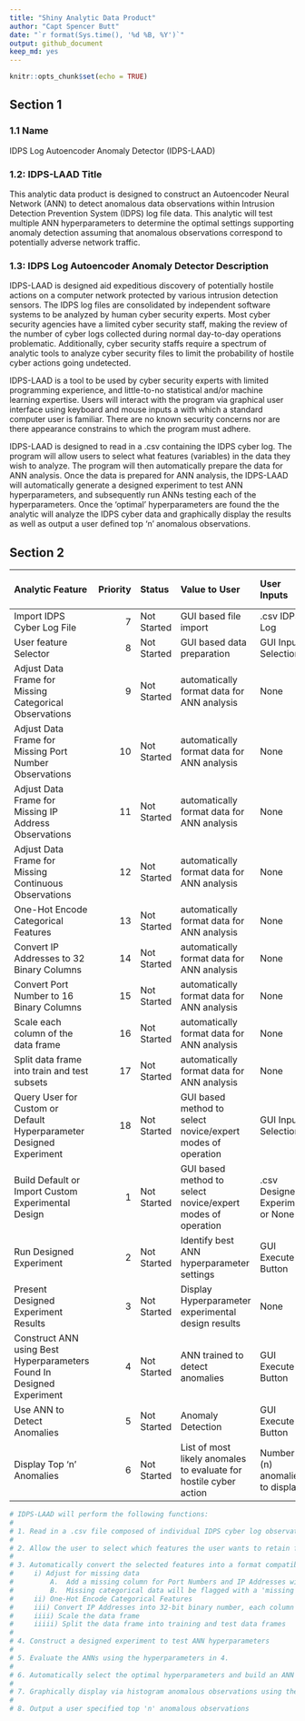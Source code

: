 ```yaml
---
title: "Shiny Analytic Data Product"
author: "Capt Spencer Butt"
date: "`r format(Sys.time(), '%d %B, %Y')`"
output: github_document
keep_md: yes
---
```


```r
knitr::opts_chunk$set(echo = TRUE)
```

## Section 1

### 1.1 Name
IDPS Log Autoencoder Anomaly Detector (IDPS-LAAD)

### 1.2: IDPS-LAAD Title

This analytic data product is designed to construct an Autoencoder Neural Network (ANN) to detect anomalous data observations within Intrusion Detection Prevention System (IDPS) log file data. This analytic will test multiple ANN hyperparameters to determine the optimal settings supporting anomaly detection assuming that anomalous observations correspond to potentially adverse network traffic. 

### 1.3: IDPS Log Autoencoder Anomaly Detector Description

IDPS-LAAD is designed aid expeditious discovery of potentially hostile actions on a computer network protected by various intrusion detection sensors. The IDPS log files are consolidated by independent software systems to be analyzed by human cyber security experts. Most cyber security agencies have a limited cyber security staff, making the review of the number of cyber logs collected during normal day-to-day operations problematic. Additionally, cyber security staffs require a spectrum of analytic tools to analyze cyber security files to limit the probability of hostile cyber actions going undetected.

IDPS-LAAD is a tool to be used by cyber security experts with limited programming experience, and little-to-no statistical and/or machine learning expertise. Users will interact with the program via graphical user interface using keyboard and mouse inputs a with which a standard computer user is familiar. There are no known security concerns nor are there appearance constrains to which the program must adhere. 

IDPS-LAAD is designed to read in a .csv containing the IDPS cyber log. The program will allow users to select what features (variables) in the data they wish to analyze. The program will then automatically prepare the data for ANN analysis. Once the data is prepared for ANN analysis, the IDPS-LAAD will automatically generate a designed experiment to test ANN hyperparameters, and subsequently run ANNs testing each of the hyperparameters. Once the 'optimal' hyperparameters are found the the analytic will analyze the IDPS cyber data and graphically display the results as well as output a user defined top 'n' anomalous observations. 

## Section 2

| Analytic Feature                                                      | Priority | Status      | Value to User                                                     | User Inputs                      | Outputs                | Purpose of Output    | Sufficient Time to Deadline? | Required in Version? |  
|:----------------------------------------------------------------------|---------:|:------------|:------------------------------------------------------------------|:---------------------------------|:-----------------------|:---------------------|:-----------------------------|:---------------------| 
| Import IDPS Cyber Log File                                            | 7        | Not Started | GUI based file import                                             | .csv IDPS Log                    | data frame             | Information to User  | No                           | No                   | 
| User feature Selector                                                 | 8        | Not Started | GUI based data preparation                                        | GUI Input Selection              | data frame             | Information to User  | No                           | No                   | 
| Adjust Data Frame for Missing Categorical Observations                | 9        | Not Started | automatically format data for ANN analysis                        | None                             | data frame             | Internal to Analytic | No                           | No                   | 
| Adjust Data Frame for Missing Port Number Observations                | 10       | Not Started | automatically format data for ANN analysis                        | None                             | data frame             | Internal to Analytic | No                           | No                   | 
| Adjust Data Frame  for Missing IP Address Observations                | 11       | Not Started | automatically format data for ANN analysis                        | None                             | data frame             | Internal to Analytic | No                           | No                   | 
| Adjust Data Frame  for Missing Continuous Observations                | 12       | Not Started | automatically format data for ANN analysis                        | None                             | data frame             | Internal to Analytic | No                           | No                   | 
| One-Hot Encode Categorical Features                                   | 13       | Not Started | automatically format data for ANN analysis                        | None                             | data frame             | Internal to Analytic | No                           | No                   | 
| Convert IP Addresses to 32 Binary Columns                             | 14       | Not Started | automatically format data for ANN analysis                        | None                             | data frame             | Internal to Analytic | No                           | No                   | 
| Convert Port Number to 16 Binary Columns                              | 15       | Not Started | automatically format data for ANN analysis                        | None                             | data frame             | Internal to Analytic | No                           | No                   | 
| Scale each column of the data frame                                   | 16       | Not Started | automatically format data for ANN analysis                        | None                             | data frame             | Internal to Analytic | No                           | No                   | 
| Split data frame into train and test subsets                          | 17       | Not Started | automatically format data for ANN analysis                        | None                             | data frame             | Internal to Analytic | No                           | No                   | 
| Query User for Custom or Default Hyperparameter Designed Experiment   | 18       | Not Started | GUI based method to select novice/expert modes of operation       | GUI Input Selection              | None                   | Internal to Analytic | No                           | No                   | 
| Build Default or Import Custom Experimental Design                    | 1        | Not Started | GUI based method to select novice/expert modes of operation       | .csv Designed Experiment or None | DOE data frame         | Internal to Analytic | Yes                          | Yes (Default Only)   | 
| Run Designed Experiment                                               | 2        | Not Started | Identify best ANN hyperparameter settings                         | GUI Execute Button               | Status Bar             | Information to User  | Yes                          | Yes                  | 
| Present Designed Experiment Results                                   | 3        | Not Started | Display Hyperparameter experimental design results                | None                             | Test Design Results    | Information to User  | Yes                          | Yes                  | 
| Construct ANN using Best Hyperparameters Found In Designed Experiment | 4        | Not Started | ANN trained to detect anomalies                                   | GUI Execute Button               | Status Bar             | Information to User  | Yes                          | Yes                  | 
| Use ANN to Detect Anomalies                                           | 5        | Not Started | Anomaly Detection                                                 | GUI Execute Button               | Histogram of Anomalies | Identify Anomalies   | Yes                          | Yes                  | 
| Display Top 'n' Anomalies                                             | 6        | Not Started | List of most likely anomales to evaluate for hostile cyber action | Number (n) anomalies to display  | List/Table             | Identify Anomalies   | Yes                          | Yes                  | 



```r
# IDPS-LAAD will perform the following functions:
# 
# 1. Read in a .csv file composed of individual IDPS cyber log observations described by features
# 
# 2. Allow the user to select which features the user wants to retain for analysis
# 
# 3. Automatically convert the selected features into a format compatible with Autoencoder Neural Networks
#     i) Adjust for missing data
#         A.  Add a missing column for Port Numbers and IP Addresses with a value of '1' where that data is missing
#         B.  Missing categorical data will be flagged with a 'missing' label
#     ii) One-Hot Encode Categorical Features
#     iii) Convert IP Addresses into 32-bit binary number, each column containing one bit
#     iiii) Scale the data frame
#     iiiii) Split the data frame into training and test data frames
# 
# 4. Construct a designed experiment to test ANN hyperparameters
# 
# 5. Evaluate the ANNs using the hyperparameters in 4.
# 
# 6. Automatically select the optimal hyperparameters and build an ANN using those hyperparameters
# 
# 7. Graphically display via histogram anomalous observations using the ANN built in 6. 
# 
# 8. Output a user specified top 'n' anomalous observations
```

